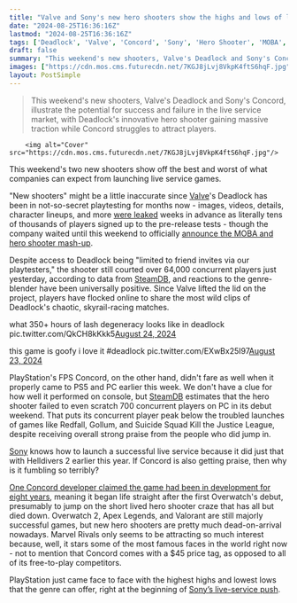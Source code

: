```yaml
---
title: "Valve and Sony's new hero shooters show the highs and lows of live service games, as Deadlock courts 64,000 players and Concord fails to reach 700 on Steam"
date: "2024-08-25T16:36:16Z"
lastmod: "2024-08-25T16:36:16Z"
tags: ['Deadlock', 'Valve', 'Concord', 'Sony', 'Hero Shooter', 'MOBA', 'FPS', 'Live Service', 'PlayStation', 'PC']
draft: false
summary: "This weekend's new shooters, Valve's Deadlock and Sony's Concord, illustrate the potential for success and failure in the live service market, with Deadlock's innovative hero shooter gaining massive traction while Concord struggles to attract players."
images: ["https://cdn.mos.cms.futurecdn.net/7KGJ8jLvj8VkpK4ftS6hqF.jpg"]
layout: PostSimple
---
```

> This weekend's new shooters, Valve's Deadlock and Sony's Concord, illustrate the potential for success and failure in the live service market, with Deadlock's innovative hero shooter gaining massive traction while Concord struggles to attract players.


        <img alt="Cover" src="https://cdn.mos.cms.futurecdn.net/7KGJ8jLvj8VkpK4ftS6hqF.jpg"/>
        
This weekend's two new shooters show off the best and worst of what companies can expect from launching live service games.

"New shooters" might be a little inaccurate since [Valve](https://www.gamesradar.com/tag/valve/)'s Deadlock has been in not-so-secret playtesting for months now - images, videos, details, character lineups, and more [were leaked](https://www.gamesradar.com/games/third-person-shooter/valves-rumored-overwatch-rival-has-19-playable-heroes-bioshock-infinite-esque-rails-and-dota-style-lanes-in-allegedly-leaked-footage/) weeks in advance as literally tens of thousands of players signed up to the pre-release tests - though the company waited until this weekend to officially [announce the MOBA and hero shooter mash-up](https://www.gamesradar.com/games/moba/valve-finally-lifts-the-lid-on-the-overwatch-meets-dota-hero-shooter-everyone-already-knew-it-was-making/). 

Despite access to Deadlock being "limited to friend invites via our playtesters," the shooter still courted over 64,000 concurrent players just yesterday, according to data from [SteamDB](https://steamdb.info/app/1422450/charts/), and reactions to the genre-blender have been universally positive. Since Valve lifted the lid on the project, players have flocked online to share the most wild clips of Deadlock's chaotic, skyrail-racing matches.

what 350+ hours of lash degeneracy looks like in deadlock pic.twitter.com/QkCH8kKkk5[August 24, 2024](https://twitter.com/chazm_ball/status/1827186134624968753)

this game is goofy i love it #deadlock pic.twitter.com/EXwBx25I97[August 23, 2024](https://twitter.com/blodhundur/status/1827120900002734125)

PlayStation's FPS Concord, on the other hand, didn't fare as well when it properly came to PS5 and PC earlier this week. We don't have a clue for how well it performed on console, but [SteamDB](https://steamdb.info/app/2443720/charts/) estimates that the hero shooter failed to even scratch 700 concurrent players on PC in its debut weekend. That puts its concurrent player peak below the troubled launches of games like Redfall, Gollum, and Suicide Squad Kill the Justice League, despite receiving overall strong praise from the people who did jump in. 

[Sony](https://www.gamesradar.com/tag/sony/) knows how to launch a successful live service because it did just that with Helldivers 2 earlier this year. If Concord is also getting praise, then why is it fumbling so terribly?

[One Concord developer claimed the game had been in development for eight years](https://www.gamesradar.com/games/fps/new-playstation-fps-concord-was-in-development-for-about-8-years-starting-almost-exactly-when-2016s-overwatch-got-hero-shooters-trending/), meaning it began life straight after the first Overwatch's debut, presumably to jump on the short lived hero shooter craze that has all but died down. Overwatch 2, Apex Legends, and Valorant are still majorly successful games, but new hero shooters are pretty much dead-on-arrival nowadays. Marvel Rivals only seems to be attracting so much interest because, well, it stars some of the most famous faces in the world right now - not to mention that Concord comes with a $45 price tag, as opposed to all of its free-to-play competitors.

PlayStation just came face to face with the highest highs and lowest lows that the genre can offer, right at the beginning of [Sony’s live-service push](https://www.gamesradar.com/gotham-knights-and-hogwarts-legacy-publisher-reveals-its-focus-on-live-service-games-while-sony-reconsiders-its-own-plans/).
        